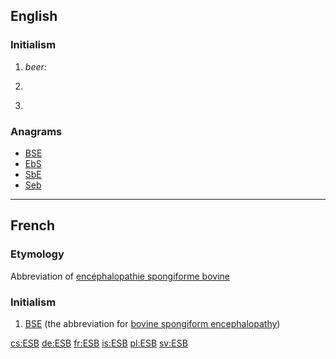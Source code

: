 ==English==

===Initialism===
{{rfc-header|Initialism}}
{{en-initialism}}

# ''beer:'' {{initialism of|w:Extra special bitter|extra special bitter|lang=en}}
# {{context|computing|lang=en}} {{initialism of|enterprise service bus|lang=en}}
# {{context|Ireland|lang=en}} {{initialism of|w:Electricity Supply Board|Electricity Supply Board|lang=en}}

===Anagrams===
* [[BSE#English|BSE]]
* [[EbS#English|EbS]]
* [[SbE#English|SbE]]
* [[Seb#English|Seb]]

----

==French==

===Etymology===
Abbreviation of [[encéphalopathie spongiforme bovine]]

===Initialism===
{{rfc-header|Initialism}}
{{head|fr|initialism}}

# [[BSE]] (the abbreviation for [[bovine spongiform encephalopathy]])

[[cs:ESB]]
[[de:ESB]]
[[fr:ESB]]
[[is:ESB]]
[[pl:ESB]]
[[sv:ESB]]
